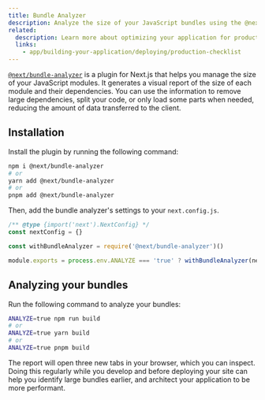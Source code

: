 ```yaml
---
title: Bundle Analyzer
description: Analyze the size of your JavaScript bundles using the @next/bundle-analyzer plugin.
related:
  description: Learn more about optimizing your application for production.
  links:
    - app/building-your-application/deploying/production-checklist
---
```


[`@next/bundle-analyzer`](https://www.npmjs.com/package/@next/bundle-analyzer) is a plugin for Next.js that helps you manage the size of your JavaScript modules. It generates a visual report of the size of each module and their dependencies. You can use the information to remove large dependencies, split your code, or only load some parts when needed, reducing the amount of data transferred to the client.

## Installation

Install the plugin by running the following command:

```bash
npm i @next/bundle-analyzer
# or
yarn add @next/bundle-analyzer
# or
pnpm add @next/bundle-analyzer
```

Then, add the bundle analyzer's settings to your `next.config.js`.

```js filename="next.config.js"
/** @type {import('next').NextConfig} */
const nextConfig = {}

const withBundleAnalyzer = require('@next/bundle-analyzer')()

module.exports = process.env.ANALYZE === 'true' ? withBundleAnalyzer(nextConfig) : nextConfig
```

## Analyzing your bundles

Run the following command to analyze your bundles:

```bash
ANALYZE=true npm run build
# or
ANALYZE=true yarn build
# or
ANALYZE=true pnpm build
```

The report will open three new tabs in your browser, which you can inspect. Doing this regularly while you develop and before deploying your site can help you identify large bundles earlier, and architect your application to be more performant.
